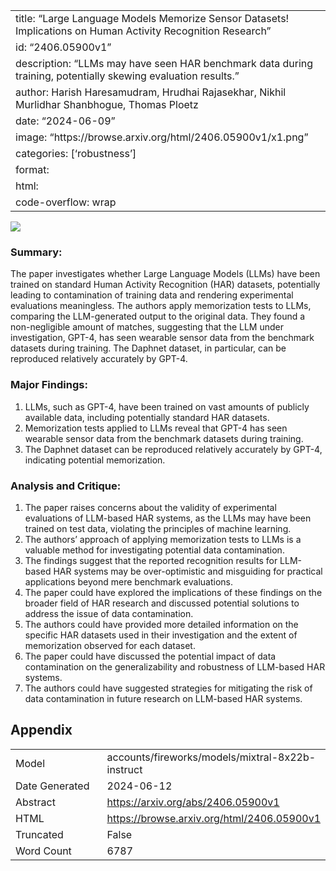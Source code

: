 
---
title: "Large Language Models Memorize Sensor Datasets! Implications on Human Activity Recognition Research"
id: "2406.05900v1"
description: "LLMs may have seen HAR benchmark data during training, potentially skewing evaluation results."
author: Harish Haresamudram, Hrudhai Rajasekhar, Nikhil Murlidhar Shanbhogue, Thomas Ploetz
date: "2024-06-09"
image: "https://browse.arxiv.org/html/2406.05900v1/x1.png"
categories: ['robustness']
format:
  html:
    code-overflow: wrap
---

![](https://browse.arxiv.org/html/2406.05900v1/x1.png)

### Summary:

The paper investigates whether Large Language Models (LLMs) have been trained on standard Human Activity Recognition (HAR) datasets, potentially leading to contamination of training data and rendering experimental evaluations meaningless. The authors apply memorization tests to LLMs, comparing the LLM-generated output to the original data. They found a non-negligible amount of matches, suggesting that the LLM under investigation, GPT-4, has seen wearable sensor data from the benchmark datasets during training. The Daphnet dataset, in particular, can be reproduced relatively accurately by GPT-4.

### Major Findings:

1. LLMs, such as GPT-4, have been trained on vast amounts of publicly available data, including potentially standard HAR datasets.
2. Memorization tests applied to LLMs reveal that GPT-4 has seen wearable sensor data from the benchmark datasets during training.
3. The Daphnet dataset can be reproduced relatively accurately by GPT-4, indicating potential memorization.

### Analysis and Critique:

1. The paper raises concerns about the validity of experimental evaluations of LLM-based HAR systems, as the LLMs may have been trained on test data, violating the principles of machine learning.
2. The authors' approach of applying memorization tests to LLMs is a valuable method for investigating potential data contamination.
3. The findings suggest that the reported recognition results for LLM-based HAR systems may be over-optimistic and misguiding for practical applications beyond mere benchmark evaluations.
4. The paper could have explored the implications of these findings on the broader field of HAR research and discussed potential solutions to address the issue of data contamination.
5. The authors could have provided more detailed information on the specific HAR datasets used in their investigation and the extent of memorization observed for each dataset.
6. The paper could have discussed the potential impact of data contamination on the generalizability and robustness of LLM-based HAR systems.
7. The authors could have suggested strategies for mitigating the risk of data contamination in future research on LLM-based HAR systems.

## Appendix

|          |          |
|----------|----------|
| Model     | accounts/fireworks/models/mixtral-8x22b-instruct       |
| Date Generated     | 2024-06-12       |
| Abstract | [https://arxiv.org/abs/2406.05900v1](https://arxiv.org/abs/2406.05900v1)        |
| HTML     | [https://browse.arxiv.org/html/2406.05900v1](https://browse.arxiv.org/html/2406.05900v1)       |
| Truncated       | False       |
| Word Count       | 6787       |